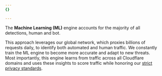 ```yaml
---
{}

---
```


The **Machine Learning (ML)** engine accounts for the majority of all detections, human and bot.

This approach leverages our global network, which proxies billions of requests daily, to identify both automated and human traffic. We constantly train the ML engine to become more accurate and adapt to new threats. Most importantly, this engine learns from traffic across all Cloudflare domains and uses these insights to score traffic while honoring our [strict privacy standards](https://www.cloudflare.com/privacypolicy/).
